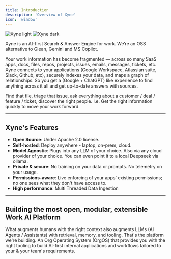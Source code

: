 ```yaml
---
title: Introduction
description: 'Overview of Xyne'
icon: 'window'
---
```


<img
  className="block dark:hidden"
  src="/images/intro.png"
  alt="Xyne light"
/>
<img
  className="hidden dark:block"
  src="/images/intro.png"
  alt="Xyne dark"
/>

Xyne is an AI-first Search & Answer Engine for work. We’re an OSS alternative to Glean, Gemini and MS Copilot.

Your work information has become fragmented — across so many SaaS apps, docs, files, repos, projects, issues, emails, messages, tickets, etc. Xyne connects to your applications (Google Workspace, Atlassian suite, Slack, Github, etc), securely indexes your data, and maps a graph of relationships. So you get a (Google + ChatGPT) like experience to find anything across it all and get up-to-date answers with sources. 

Find that file, triage that issue, ask everything about a customer / deal / feature / ticket, discover the right people. I.e. Get the right information quickly to move your work forward.

---
 Xyne's Features
---

- **Open Source**: Under Apache 2.0 license.
-  **Self-hosted**: Deploy anywhere - laptop, on-prem, cloud.
-  **Model Agnostic**: Plugs into any LLM of your choice. Also
via any cloud provider of your choice. You can even point it
to a local Deepseek via ollama.
-  **Private & secure**: No training on your data or prompts. No
telemetry on your usage.
-  **Permissions-aware**: Live enforcing of your apps' existing
permissions; no one sees what they don't have access to.
- **High performance**: Multi Threaded Data Ingestion

---
 Building the most open, modular, extensible Work AI Platform
---

What augments humans with the right context also augments LLMs (AI Agents / Assistants) with retrieval, memory, and tooling. 
That's the platform we're building. 
An Org Operating System (OrgOS) that provides you with the right tooling to build AI-first internal applications and workflows tailored to your & your team's requirements.